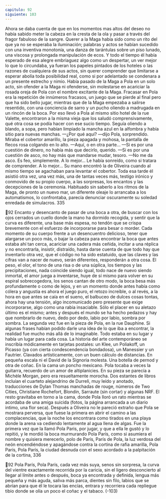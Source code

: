 ```yaml
---
capitulo: 92
siguiente: 103
---
```


Ahora se daba cuenta de que en los momentos mas altos del deseo no había
sabido meter la cabeza en la cresta de la ola y pasar a través del fragor fabuloso
de la sangre. Querer a la Maga había sido como un rito del que ya no se esperaba
la iluminación; palabras y actos se habían sucedido con una inventiva
monotonía, una danza de tarántulas sobre un piso lunado, una viscosa y
prolongada manipulación de ecos. Y todo el tiempo él había esperado de esa
alegre embriaguez algo como un despertar, un ver mejor lo que lo circundaba, ya
fueran los papeles pintados de los hoteles o las razones de cualquiera de sus
actos, sin querer comprender que limitarse a esperar abolía toda posibilidad real,
como si por adelantado se condenara a un presente estrecho y nimio. Había
pasado de la Maga a Pola en un solo acto, sin ofender a la Maga ni ofenderse, sin
molestarse en acariciar la rosada oreja de Pola con el nombre excitante de la
Maga. Fracasar en Pola era la repetición de innúmeros fracasos, un juego que se
pierde al final pero que ha sido bello jugar, mientras que de la Maga empezaba a
salirse resentido, con una conciencia de sarro y un pucho oliendo a madrugada
en un rincón de la boca. Por eso llevó a Pola al mismo sitio hotel de la rue
Valette, encontraron a la misma vieja que los saludó comprensivamente, qué otra
cosa se podía hacer con ese sucio tiempo. Seguía oliendo a blando, a sopa, pero
habían limpiado la mancha azul en la alfombra y había sitio para nuevas
manchas.
—¿Por qué aquí? —dijo Pola, sorprendido. Miraba el cobertor amarillo, la
pieza apagada y mohosa, la pantalla de flecos rosa colgando en lo alto.
—Aquí, o en otra parte...
—Si es por una cuestión de dinero, no había más que decirlo, querido.
—Si es por una cuestión de asco, no hay más que mandarse mudar, tesoro.
—No me da asco. Es feo, simplemente. A lo mejor...
Le había sonreído, como si tratara de comprender. A lo mejor... Su mano
encontró la de Oliveira cuando al mismo tiempo se agachaban para levantar el
cobertor. Toda esa tarde él asistió otra vez, una vez más, una de tantas veces más,
testigo irónico y conmovido de su propio cuerpo, a las sorpresas, los encantos y
las decepciones de la ceremonia. Habituado sin saberlo a los ritmos de la Maga,
de pronto un nuevo mar, un diferente oleaje lo arrancaba a los automatismos, lo
confrontaba, parecía denunciar oscuramente su soledad enredada de simulacros.
335

92
Encanto y desencanto de pasar de una boca a otra, de buscar con los ojos
cerrados un cuello donde la mano ha dormido recogida, y sentir que la curva es
diferente, una base más espesa, no tendón que se crispa brevemente con el
esfuerzo de incorporarse para besar o morder. Cada momento de su cuerpo
frente a un desencuentro delicioso, tener que alargarse un poco más, o bajar la
cabeza para encontrar la boca que antes estaba ahí tan cerca, acariciar una cadera
más ceñida, incitar a una réplica y no encontrarla, insistir, distraído, hasta darse
cuenta de que todo hay que inventarlo otra vez, que el código no ha sido
estatuido, que las claves y las cifras van a nacer de nuevo, serán diferentes,
responderán a otra cosa. El peso, el olor, el tono de una risa o de una súplica, los
tiempos y las precipitaciones, nada coincide siendo igual, todo nace de nuevo
siendo inmortal, el amor juega a inventarse, huye de sí mismo para volver en su
espiral sobrecogedora, los senos cantan de otro modo, la boca besa más
profundamente o como de lejos, y en un momento donde antes había como
cólera y angustia es ahora el juego puro, el retozo increíble, o al revés, a la hora
en que antes se caía en el sueno, el balbuceo de dulces cosas tontas, ahora hay
una tensión, algo incomunicado pero presente que exige incorporarse, algo como
una rabia insaciable. Sólo el placer en su aletazo último es el mismo; antes y
después el mundo se ha hecho pedazos y hay que nombrarlo de nuevo, dedo por
dedo, labio por labio, sombra por sombra.
La segunda vez fue en la pieza de Pola, en la rue Dauphine. Si algunas frases
habían podido darle una idea de lo que iba a encontrar, la realidad fue mucho
más allá de lo imaginable. Todo estaba en su lugar y había un lugar para cada
cosa. La historia del arte contemporáneo se inscribía módicamente en tarjetas
postales: un Klee, un Poliakoff, un Picasso (ya con cierta condescendencia
bondadosa), un Manessier y un Fautrier. Clavados artísticamente, con un buen
cálculo de distancias. En pequeña escala ni el David de la Signoria molesta. Una
botella de pernod y otra de coñac. En la cama un poncho mexicano. Pola tocaba a
veces la guitarra, recuerdo de un amor de altiplanicies. En su pieza se parecía a
Michèle Morgan, pero era resueltamente morocha. Dos estantes de libros
incluían el cuarteto alejandrino de Durreli, muy leído y anotado, traducciones de
Dylan Thomas manchadas de rouge, números de Two Cities, Christiane
Rochefort, Blondin, Sarraute (sin cortar) y algunas NRF. El resto gravitaba en
torno a la cama, donde Pola lloró un rato mientras se acordaba de una amiga
suicida (fotos, la página arrancada a un diario intimo, una flor seca). Después a
Oliveira no le pareció extraño que Pola se mostrara perversa, que fuese la
primera en abrir el camino a las complacencias, que la noche los encontrara como
tirados en una playa donde la arena va cediendo lentamente al agua llena de
algas. Fue la primera vez que la llamó Pola Paris, por jugar, y que a ella le gustó
y lo repitió, y le mordió la boca murmurando Pola París, como si asumiera el
nombre y quisiera merecerlo, polo de París, París de Pola, la luz verdosa del
neón encendiéndose y apagándose contra la cortina de rafia amarilla, Pola París,
Pola París, la ciudad desnuda con el sexo acordado a la palpitación de la cortina,
336

92
Pola París, Pola París, cada vez más suya, senos sin sorpresa, la curva del vientre
exactamente recorrida por la caricia, sin el ligero desconcierto al llegar al límite
antes o después, boca ya encontrada y definida, lengua más pequeña y más
aguda, saliva más parca, dientes sin filo, labios que se abrían para que él le tocara
las encías, entrara y recorriera cada repliegue tibio donde se olía un poco el coñac
y el tabaco.
(-103)

